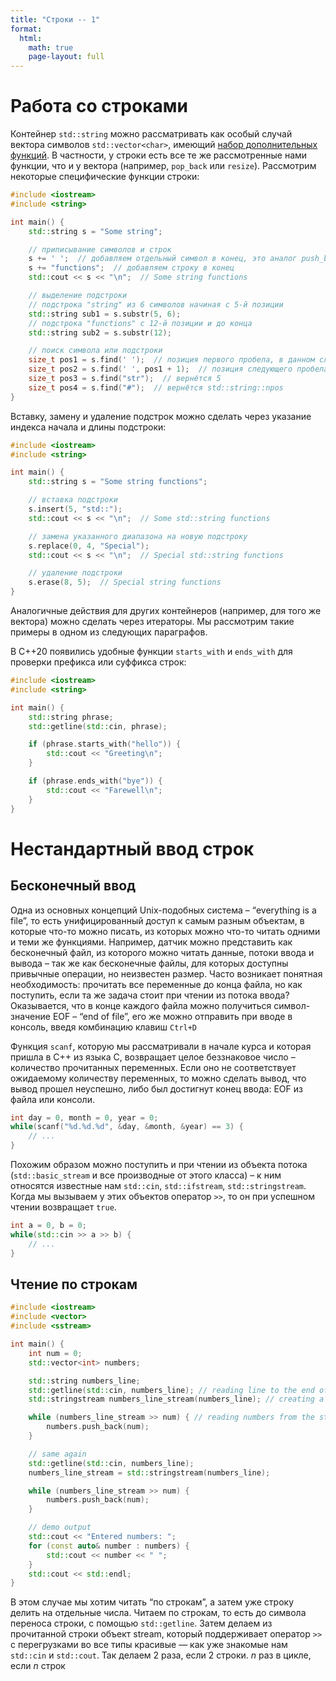```yaml
---
title: "Строки -- 1"
format:
  html:
    math: true
    page-layout: full
---
```


# Работа со строками

Контейнер `std::string` можно рассматривать как особый случай вектора символов `std::vector<char>`, имеющий [набор дополнительных функций](https://en.cppreference.com/w/cpp/string/basic_string). В частности, у строки есть все те же рассмотренные нами функции, что и у вектора (например, `pop_back` или `resize`). Рассмотрим некоторые специфические функции строки:

```C++
#include <iostream>
#include <string>

int main() {
    std::string s = "Some string";

    // приписывание символов и строк
    s += ' ';  // добавляем отдельный символ в конец, это аналог push_back
    s += "functions";  // добавляем строку в конец
    std::cout << s << "\n";  // Some string functions

    // выделение подстроки
    // подстрока "string" из 6 символов начиная с 5-й позиции
    std::string sub1 = s.substr(5, 6);
    // подстрока "functions" с 12-й позиции и до конца
    std::string sub2 = s.substr(12);

    // поиск символа или подстроки
    size_t pos1 = s.find(' ');  // позиция первого пробела, в данном случае 4
    size_t pos2 = s.find(' ', pos1 + 1);  // позиция следующего пробела (11)
    size_t pos3 = s.find("str");  // вернётся 5
    size_t pos4 = s.find("#");  // вернётся std::string::npos
}
```

Вставку, замену и удаление подстрок можно сделать через указание индекса начала и длины подстроки:

```C++
#include <iostream>
#include <string>

int main() {
    std::string s = "Some string functions";

    // вставка подстроки
    s.insert(5, "std::");
    std::cout << s << "\n";  // Some std::string functions

    // замена указанного диапазона на новую подстроку
    s.replace(0, 4, "Special");
    std::cout << s << "\n";  // Special std::string functions

    // удаление подстроки
    s.erase(8, 5);  // Special string functions
}
```

Аналогичные действия для других контейнеров (например, для того же вектора) можно сделать через итераторы. Мы рассмотрим такие примеры в одном из следующих параграфов.

В C++20 появились удобные функции `starts_with` и `ends_with` для проверки префикса или суффикса строк:

```C++
#include <iostream>
#include <string>

int main() {
    std::string phrase;
    std::getline(std::cin, phrase);

    if (phrase.starts_with("hello")) {
        std::cout << "Greeting\n";
    }

    if (phrase.ends_with("bye")) {
        std::cout << "Farewell\n";
    }
}
```

# Нестандартный ввод строк

## Бесконечный ввод

Одна из основных концепций Unix-подобных система -- "everything is a file", то есть унифицированный доступ к самым разным объектам, в которые что-то можно писать, из которых можно что-то читать одними и теми же функциями. Например, датчик можно представить как бесконечный файл, из которого можно читать данные, потоки ввода и вывода -- так же как бесконечные файлы, для которых доступны привычные операции, но неизвестен размер. Часто возникает понятная необходимость: прочитать все переменные до конца файла, но как поступить, если та же задача стоит при чтении из потока ввода? Оказывается, что в конце каждого файла можно получиться символ-значение EOF -- "end of file", его же можно отправить при вводе в консоль, введя комбинацию клавиш `Ctrl+D`

Функция `scanf`, которую мы рассматривали в начале курса и которая пришла в C++ из языка C, возвращает целое беззнаковое число -- количество прочитанных переменных. Если оно не соответствует ожидаемому количеству переменных, то можно сделать вывод, что вывод прошел неуспешно, либо был достигнут конец ввода: EOF из файла или консоли.

```C++
int day = 0, month = 0, year = 0;
while(scanf("%d.%d.%d", &day, &month, &year) == 3) {
    // ...
}
```

Похожим образом можно поступить и при чтении из объекта потока (`std::basic_stream` и все производные от этого класса) -- к ним относятся известные нам `std::cin`, `std::ifstream`, `std::stringstream`. Когда мы вызываем у этих объектов оператор `>>`, то он при успешном чтении возвращает `true`.

```C++
int a = 0, b = 0;
while(std::cin >> a >> b) {
    // ...
}
```

## Чтение по строкам

```C++
#include <iostream>
#include <vector>
#include <sstream>

int main() {
    int num = 0;
    std::vector<int> numbers;

    std::string numbers_line;
    std::getline(std::cin, numbers_line); // reading line to the end of the line
    std::stringstream numbers_line_stream(numbers_line); // creating a stream from the line

    while (numbers_line_stream >> num) { // reading numbers from the stream, spliting by space in fact
        numbers.push_back(num);
    }

    // same again
    std::getline(std::cin, numbers_line);
    numbers_line_stream = std::stringstream(numbers_line);

    while (numbers_line_stream >> num) {
        numbers.push_back(num);
    }

    // demo output
    std::cout << "Entered numbers: ";
    for (const auto& number : numbers) {
        std::cout << number << " ";
    }
    std::cout << std::endl;
}

```

В этом случае мы хотим читать "по строкам", а затем уже строку делить на отдельные числа. Читаем по строкам, то есть до символа переноса строки, с помощью `std::getline`. Затем делаем из прочитанной строки объект stream, который поддерживает оператор `>>` с перегрузками во все типы красивые — как уже знакомые нам `std::cin` и `std::cout`. Так делаем 2 раза, если 2 строки. $n$ раз в цикле, если $n$ строк
